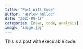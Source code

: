 ```yaml
---
title: "Post With Code"
author: "Harlow Malloc"
date: "2022-09-19"
categories: [news, code, analysis]
image: "image.jpg"
---
```


This is a post with executable code.
